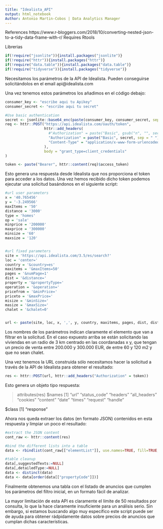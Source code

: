 ```yaml
---
title: "Idealista_API"
output: html_notebook
Author: Antonio Martin-Cobos | Data Analytics Manager
---
```


References
https://www.r-bloggers.com/2018/10/converting-nested-json-to-a-tidy-data-frame-with-r/
Requires Rtools

Librerias

```r
if(!require("jsonlite")){install.packages("jsonlite")}
if(!require("httr")){install.packages("httr")}
if(!require("data.table")){install.packages("data.table")}
if(!require("tidyverse")){install.packages("tidyverse")}
```



Necesitamos los parámetros de la API de Idealista. Pueden conseguirse solicitándolos en el email api@idealista.com

Una vez tenemos estos parámetros los añadimos en el código debajo:

```r
consumer_key <- "escribe aqui tu Apikey"
consumer_secret <- "escribe aqui tu secret"

#Use basic authentication
secret <- jsonlite::base64_enc(paste(consumer_key, consumer_secret, sep = ":"))
req <- httr::POST("https://api.idealista.com/oauth/token",
                  httr::add_headers(
                    #"Authorization" = paste("Basic", gsub("n", "", secret)),
                    "Authorization" = paste("Basic", secret, sep = " "),
                    "Content-Type" = "application/x-www-form-urlencoded;charset=utf-8"
                  ),
                  body = "grant_type=client_credentials"
)

token <- paste("Bearer", httr::content(req)$access_token)
```



Esto genera una respuesta desde Idealista que nos proporciona el token para acceder a los datos. Una vez hemos
recibido dicho token podemos ejecutar una solicitud basándonos en el siguiente script:

```r
#url user parameters
x = '40.765456'
y = '-3.249566'
maxItems = '50'
distance = '3000'
type = 'homes'
op = 'sale'
minprice = '200000'
maxprice = '300000'
minsize = '60'
maxsize = '120'


#url fixed parameters
site = 'https://api.idealista.com/3.5/es/search?'
loc = 'center='
country = '&country=es'
maxitems = '&maxItems=50'
pages = '&numPage=1'
dist = '&distance='
property = '&propertyType='
operation = '&operation='
pricefrom = '&minPrice='
priceto = '&maxPrice='
misize = '&minSize='
masize = '&maxSize='
chalet = '&chalet=0'


url <- paste(site, loc, x, ',', y, country, maxitems, pages, dist, distance, property, type, operation, op, pricefrom, minprice, priceto, maxprice, misize, minsize, masize, maxsize, sep = "")
```



Los nombres de los parámetros indican claramente el elemento que van a filtrar en la solicitud. En el caso expuesto arriba
se están solicitando las viviendas en un radio de 3 km centrado en las coordanadas x y, que tengan un precio de venta entre
200.000 y 300.000 EUR, de entre 60 y 120 m2 y que no sean chalet.


Una vez tenemos la URL construida sólo necesitamos hacer la solicitud a través de la API de Idealista para obtener el resultado:

```r
res <- httr::POST(url, httr::add_headers("Authorization" = token))

```



Esto genera un objeto tipo respuesta:

> attributes(res)
$names
 [1] "url"         "status_code" "headers"     "all_headers" "cookies"     "content"     "date"        "times"       "request"     "handle"     

$class
[1] "response"


Ahora nos queda extraer los datos (en formato JSON) contenidos en esta respuesta y limpiar un poco el resultado:

```r
#extract the JSON content
cont_raw <- httr::content(res)

#bind the different lists into a table
data <- rbindlist(cont_raw[["elementList"]], use.names=TRUE, fill=TRUE, idcol=NULL)

#table cleanup
data[,suggestedTexts:=NULL]
data[,detailedType:=NULL]
data <- distinct(data)
data <- data[order(data[["propertyCode"]])]
```



Finalmente obtenemos una tabla con el listado de anuncios que cumplen los parámetros del filtro inicial, en un formato fácil de 
analizar.

La mayor limitación de esta API es claramente el límite de 50 resultados por consulta, lo que la hace claramente insuficiente para 
un análisis serio. Sin embargo, si estamos buscando algo muy específico este script puede ser de ayuda para obtener rádpidamente datos
sobre precios de anuncios que cumplan dichas características.
